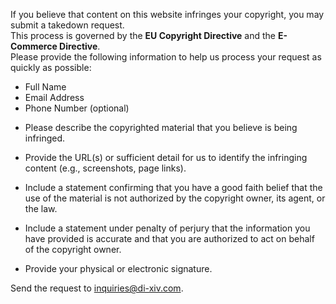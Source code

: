 

<TitleWithLeadingIcon
  imageURL="/icons/footer/ph--copyright-bold.svg"
  title="Content Takedown Request"
/>

If you believe that content on this website infringes your copyright, you may submit a takedown request.  
This process is governed by the **EU Copyright Directive** and the **E-Commerce Directive**.  
Please provide the following information to help us process your request as quickly as possible:

<SubtitleWithLeadingIcon
  imageURL="/icons/footer/bxs--contact.svg"
  title="Your Contact Information"
/>

- Full Name
- Email Address
- Phone Number (optional)

<SubtitleWithLeadingIcon
  imageURL="/icons/footer/fluent--text-description-16-filled.svg"
  title="Description of the Copyrighted Material"
/>

- Please describe the copyrighted material that you believe is being infringed.

<SubtitleWithLeadingIcon
  imageURL="/icons/footer/mingcute--location-line.svg"
  title="Location of the Infringing Material"
/>

- Provide the URL(s) or sufficient detail for us to identify the infringing content (e.g., screenshots, page links).

<SubtitleWithLeadingIcon
  imageURL="/icons/footer/clarity--contract-line.svg"
  title="Statement of Good Faith"
/>

- Include a statement confirming that you have a good faith belief that the use of the material is not authorized by the copyright owner, its agent, or the law.

<SubtitleWithLeadingIcon
  imageURL="/icons/footer/ph--stack-fill.svg"
  title="Accuracy and Authorization Statement"
/>

- Include a statement under penalty of perjury that the information you have provided is accurate and that you are authorized to act on behalf of the copyright owner.

<SubtitleWithLeadingIcon
  imageURL="/icons/footer/quill--sign.svg"
  title="Signature"
/>

- Provide your physical or electronic signature.


<StyledBlockquote blockquoteType={BlockquoteType.Info}>
Send the request to <a href="mailto:inquiries@di-xiv.com" title="Inquiries email">inquiries@di-xiv.com</a>.
</StyledBlockquote>